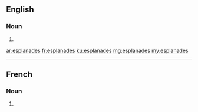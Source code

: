 ==English==

===Noun===
{{head|en|plural}}

# {{plural of|esplanade|lang=en}}

[[ar:esplanades]]
[[fr:esplanades]]
[[ku:esplanades]]
[[mg:esplanades]]
[[my:esplanades]]

----
==French==

===Noun===
{{head|fr|plural|g=f}}

# {{plural of|esplanade|lang=fr}}
{{rfc-auto}}